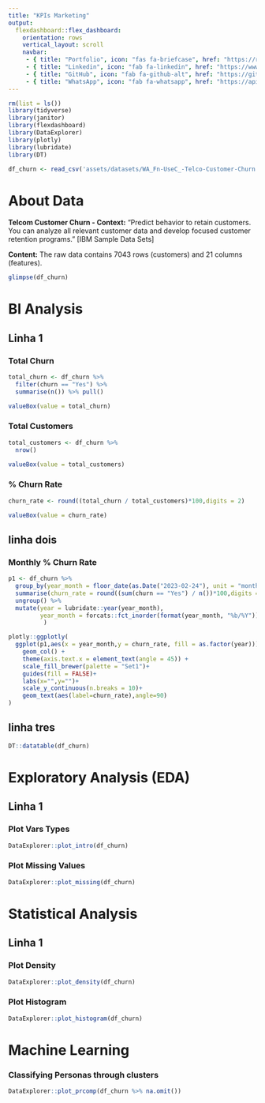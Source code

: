 ```yaml
---
title: "KPIs Marketing"
output: 
  flexdashboard::flex_dashboard:
    orientation: rows
    vertical_layout: scroll
    navbar:
     - { title: "Portfolio", icon: "fas fa-briefcase", href: "https://roldanramon.github.io/"}
     - { title: "Linkedin", icon: "fab fa-linkedin", href: "https://www.linkedin.com/in/ramon-roldan-de-lara"}
     - { title: "GitHub", icon: "fab fa-github-alt", href: "https://github.com/RoldanRamon"}
     - { title: "WhatsApp", icon: "fab fa-whatsapp", href: "https://api.whatsapp.com/send?1=pt_BR&phone=5541984588355"}
---
```



```r
rm(list = ls())
library(tidyverse)
library(janitor)
library(flexdashboard)
library(DataExplorer)
library(plotly)
library(lubridate)
library(DT)

df_churn <- read_csv('assets/datasets/WA_Fn-UseC_-Telco-Customer-Churn.csv') %>% janitor::clean_names()

```

# About Data

**Telcom Customer Churn - Context:**
"Predict behavior to retain customers. You can analyze all relevant customer data and develop focused customer retention programs." [IBM Sample Data Sets]

**Content:**
The raw data contains 7043 rows (customers) and 21 columns (features).

```r
glimpse(df_churn)
```


# BI Analysis

## Linha 1 {data-height=100}

### Total Churn

```r
total_churn <- df_churn %>% 
  filter(churn == "Yes") %>% 
  summarise(n()) %>% pull()

valueBox(value = total_churn)
```

### Total Customers

```r
total_customers <- df_churn %>% 
  nrow()

valueBox(value = total_customers)
```

### % Churn Rate

```r
churn_rate <- round((total_churn / total_customers)*100,digits = 2)

valueBox(value = churn_rate)
```

## linha dois {data-height=300}

### Monthly % Churn Rate

```r
p1 <- df_churn %>% 
  group_by(year_month = floor_date(as.Date("2023-02-24"), unit = "month") - months(1) * (tenure - 1)) %>% 
  summarise(churn_rate = round((sum(churn == "Yes") / n())*100,digits = 0)) %>% 
  ungroup() %>% 
  mutate(year = lubridate::year(year_month),
         year_month = forcats::fct_inorder(format(year_month, "%b/%Y"))
          )

plotly::ggplotly(
  ggplot(p1,aes(x = year_month,y = churn_rate, fill = as.factor(year))) +
    geom_col() +
    theme(axis.text.x = element_text(angle = 45)) +
    scale_fill_brewer(palette = "Set1")+
    guides(fill = FALSE)+
    labs(x="",y="")+
    scale_y_continuous(n.breaks = 10)+
    geom_text(aes(label=churn_rate),angle=90)
)
```

## linha tres

```r
DT::datatable(df_churn)
```

# Exploratory Analysis (EDA)

## Linha 1

### Plot Vars Types

```r
DataExplorer::plot_intro(df_churn)
```


### Plot Missing Values

```r
DataExplorer::plot_missing(df_churn)
```


# Statistical Analysis

## Linha 1

### Plot Density

```r
DataExplorer::plot_density(df_churn)
```


### Plot Histogram

```r
DataExplorer::plot_histogram(df_churn)
```


# Machine Learning

### Classifying Personas through clusters

```r
DataExplorer::plot_prcomp(df_churn %>% na.omit())
```

